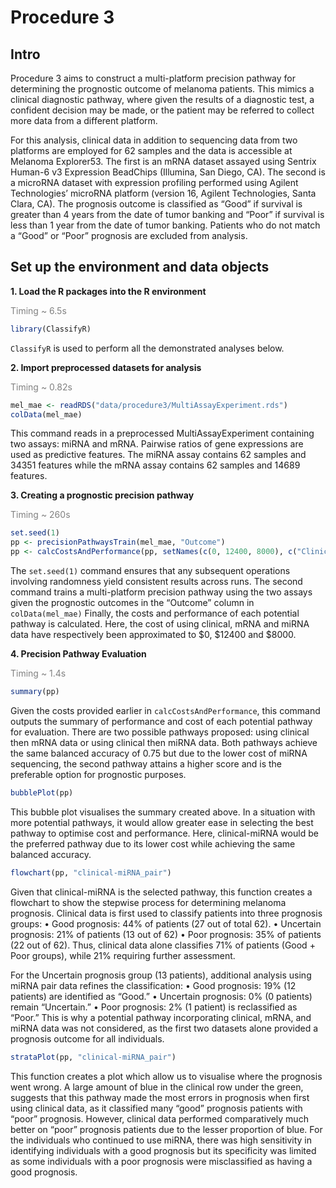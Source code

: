 # Procedure 3

## Intro
Procedure 3 aims to construct a multi-platform precision pathway for determining the prognostic outcome of melanoma patients. This mimics a clinical diagnostic pathway, where given the results of a diagnostic test, a confident decision may be made, or the patient may be referred to collect more data from a different platform. 

For this analysis, clinical data in addition to sequencing data from two platforms are employed for 62 samples and the data is accessible at Melanoma Explorer53. The first is an mRNA dataset assayed using Sentrix Human-6 v3 Expression BeadChips (Illumina, San Diego, CA). The second is a microRNA dataset with expression profiling performed using Agilent Technologies' microRNA platform (version 16, Agilent Technologies, Santa Clara, CA). The prognosis outcome is classified as "Good" if survival is greater than 4 years from the date of tumor banking and “Poor” if survival is less than 1 year from the date of tumor banking. Patients who do not match a “Good” or “Poor” prognosis are excluded from analysis. 


## Set up the environment and data objects

**1. Load the R packages into the R environment**

[Timing \~ 6.5s]{style="color: grey;"}

```r
library(ClassifyR)
```

`ClassifyR` is used to perform all the demonstrated analyses below.

**2. Import preprocessed datasets for analysis**

[Timing \~ 0.82s]{style="color: grey;"}

```r
mel_mae <- readRDS("data/procedure3/MultiAssayExperiment.rds")
colData(mel_mae)
```
This command reads in a preprocessed MultiAssayExperiment containing two assays: miRNA and mRNA. Pairwise ratios of gene expressions are used as predictive features. The miRNA assay contains 62 samples and 34351 features while the mRNA assay contains 62 samples and 14689 features. 

**3. Creating a prognostic precision pathway** 

[Timing \~ 260s]{style="color: grey;"}

```r
set.seed(1)
pp <- precisionPathwaysTrain(mel_mae, "Outcome")
pp <- calcCostsAndPerformance(pp, setNames(c(0, 12400, 8000), c("Clinical", "RNA_pair", "miRNA_pair")))
```
The `set.seed(1)` command ensures that any subsequent operations involving randomness yield consistent results across runs.
The second command trains a multi-platform precision pathway using the two assays given the prognostic outcomes in the "Outcome" column in `colData(mel_mae)`
Finally, the costs and performance of each potential pathway is calculated. Here, the cost of using clinical, mRNA and miRNA data have respectively been approximated to $0, $12400 and $8000.

**4. Precision Pathway Evaluation** 

[Timing \~ 1.4s]{style="color: grey;"}

```r
summary(pp)
```
Given the costs provided earlier in `calcCostsAndPerformance`, this command outputs the summary of performance and cost of each potential pathway for evaluation. There are two possible pathways proposed: using clinical then mRNA data or using clinical then miRNA data. Both pathways achieve the same balanced accuracy of 0.75 but due to the lower cost of miRNA sequencing, the second pathway attains a higher score and is the preferable option for prognostic purposes.

```r
bubblePlot(pp)
```
This bubble plot visualises the summary created above. In a situation with more potential pathways, it would allow greater ease in selecting the best pathway to optimise cost and performance. Here, clinical-miRNA would be the preferred pathway due to its lower cost while achieving the same balanced accuracy.

```r
flowchart(pp, "clinical-miRNA_pair")
```
Given that clinical-miRNA is the selected pathway, this function creates a flowchart to show the stepwise process for determining melanoma prognosis. Clinical data is first used to classify patients into three prognosis groups:
	•	Good prognosis: 44% of patients (27 out of total 62).
	•	Uncertain prognosis: 21% of patients (13 out of 62) 
	•	Poor prognosis: 35% of patients (22 out of 62).
Thus, clinical data alone classifies 71% of patients (Good + Poor groups), while 21% requiring further assessment.

For the Uncertain prognosis group (13 patients), additional analysis using miRNA pair data refines the classification:
	•	Good prognosis: 19% (12 patients) are identified as “Good.”
	•	Uncertain prognosis: 0% (0 patients) remain “Uncertain.”
	•	Poor prognosis: 2% (1 patient) is reclassified as “Poor.” 
This is why a potential pathway incorporating clinical, mRNA, and miRNA data was not considered, as the first two datasets alone provided a prognosis outcome for all individuals.

```r
strataPlot(pp, "clinical-miRNA_pair")
```
This function creates a plot which allow us to visualise where the prognosis went wrong. A large amount of blue in the clinical row under the green, suggests that this pathway made the most errors in prognosis when first using clinical data, as it classified many "good" prognosis patients with "poor" prognosis. However, clinical data performed comparatively much better on "poor" prognosis patients due to the lesser proportion of blue. For the individuals who continued to use miRNA, there was high sensitivity in identifying individuals with a good prognosis but its specificity was limited as some individuals with a poor prognosis were misclassified as having a good prognosis.


